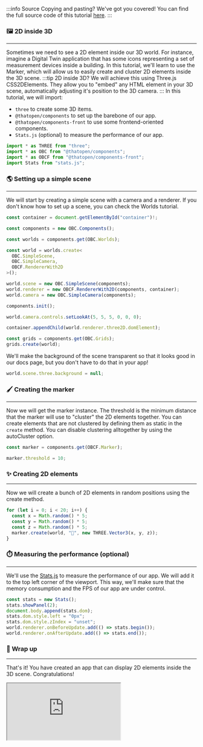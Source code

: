 :::info Source
Copying and pasting? We've got you covered! You can find the full source code of this tutorial [here](https://github.com/ThatOpen/engine_components/blob/main/packages/front/src/core/Marker/example.ts).
:::

### 🖼️ 2D inside 3D
---
Sometimes we need to see a 2D element inside our 3D world. For instance, imagine a Digital Twin application that has some icons representing a set of measurement devices inside a building. In this tutorial, we'll learn to use the Marker, which will allow us to easily create and cluster 2D elements inside the 3D scene.
:::tip 2D inside 3D?
We will achieve this using Three.js CSS2DElements. They allow you to "embed" any HTML element in your 3D scene, automatically adjusting it's position to the 3D camera.
:::
In this tutorial, we will import:
- `three` to create some 3D items.
- `@thatopen/components` to set up the barebone of our app.
- `@thatopen/components-front` to use some frontend-oriented components.
- `Stats.js` (optional) to measure the performance of our app.

```js
import * as THREE from "three";
import * as OBC from "@thatopen/components";
import * as OBCF from "@thatopen/components-front";
import Stats from "stats.js";
```
### 🌎 Setting up a simple scene
---
We will start by creating a simple scene with a camera and a renderer. If you don't know how to set up a scene, you can check the Worlds tutorial.

```js
const container = document.getElementById("container")!;

const components = new OBC.Components();

const worlds = components.get(OBC.Worlds);

const world = worlds.create<
  OBC.SimpleScene,
  OBC.SimpleCamera,
  OBCF.RendererWith2D
>();

world.scene = new OBC.SimpleScene(components);
world.renderer = new OBCF.RendererWith2D(components, container);
world.camera = new OBC.SimpleCamera(components);

components.init();

world.camera.controls.setLookAt(5, 5, 5, 0, 0, 0);

container.appendChild(world.renderer.three2D.domElement);

const grids = components.get(OBC.Grids);
grids.create(world);
```
We'll make the background of the scene transparent so that it looks good in our docs page, but you don't have to do that in your app!

```js
world.scene.three.background = null;
```
### 🖌️ Creating the marker
---
Now we will get the marker instance. The threshold is the minimum distance that the marker will use to "cluster" the 2D elements together. You can create elements that are not clustered by defining them as static in the `create` method. You can disable clustering alltogether by using the autoCluster option.

```js
const marker = components.get(OBCF.Marker);

marker.threshold = 10;
```
### ✨ Creating 2D elements
---
Now we will create a bunch of 2D elements in random positions using the create method.

```js
for (let i = 0; i < 20; i++) {
  const x = Math.random() * 5;
  const y = Math.random() * 5;
  const z = Math.random() * 5;
  marker.create(world, "🚀", new THREE.Vector3(x, y, z));
}
```
### ⏱️ Measuring the performance (optional)
---
We'll use the [Stats.js](https://github.com/mrdoob/stats.js) to measure the performance of our app. We will add it to the top left corner of the viewport. This way, we'll make sure that the memory consumption and the FPS of our app are under control.

```js
const stats = new Stats();
stats.showPanel(2);
document.body.append(stats.dom);
stats.dom.style.left = "0px";
stats.dom.style.zIndex = "unset";
world.renderer.onBeforeUpdate.add(() => stats.begin());
world.renderer.onAfterUpdate.add(() => stats.end());
```
### 🎉 Wrap up
---
That's it! You have created an app that can display 2D elements inside the 3D scene. Congratulations!



<iframe src="https://thatopen.github.io/engine_components/examples/Marker"></iframe>